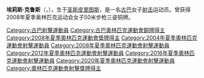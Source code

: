 {{BLP unsourced|time=2021-02-05T01:44:13+00:00}}
{{MedalTop}}
{{MedalCountry|{{CUB}}}}
{{MedalSport  | 女子[[射擊運動|射擊]]}}
{{MedalBronze   | [[2008年夏季奧林匹克運動會|2008年北京]] | [[2008年夏季奧林匹克運動會射擊比賽|50米步槍三姿]]}}
{{MedalBottom}}
'''埃莉斯·克鲁斯'''（{{lang|es|Eglis Cruz}}，{{bd|1980年|4月12日||}}），生于[[圣斯皮里图斯市|圣斯皮里图斯]]，是一名[[古巴|古巴]]女子[[射击运动|射击]]运动员。曾获得2008年夏季奥林匹克运动会女子50米步枪三姿铜牌。

{{Cuba-bio-stub}}

{{DEFAULTSORT:Cruz, Eglis}}
[[Category:古巴射擊運動員|Category:古巴射擊運動員]]
[[Category:古巴奧林匹克運動會銅牌得主|Category:古巴奧林匹克運動會銅牌得主]]
[[Category:2008年夏季奧林匹克運動會獎牌得主|Category:2008年夏季奧林匹克運動會獎牌得主]]
[[Category:2004年夏季奧林匹克運動會射擊運動員|Category:2004年夏季奧林匹克運動會射擊運動員]]
[[Category:2008年夏季奧林匹克運動會射擊運動員|Category:2008年夏季奧林匹克運動會射擊運動員]]
[[Category:2012年夏季奧林匹克運動會射擊運動員|Category:2012年夏季奧林匹克運動會射擊運動員]]
[[Category:2016年夏季奧林匹克運動會射擊運動員|Category:2016年夏季奧林匹克運動會射擊運動員]]
[[Category:2020年夏季奧林匹克運動會射擊運動員|Category:2020年夏季奧林匹克運動會射擊運動員]]
[[Category:奧林匹克運動會射擊獎牌得主|Category:奧林匹克運動會射擊獎牌得主]]
